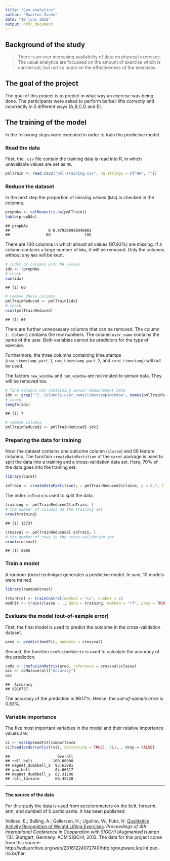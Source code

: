 ---
title: "Gym analytics"
author: "Maarten Zanen"
date: "10 juni 2018"
output: html_document
---
Background of the study
-----------------------

> There is an ever increasing availability of data on physical exercises. The usual analytics are focussed on the amount of exercise which is carried out, but not so much on the effectiveness of the exercises. 


The goal of the project
-----------------------

The goal of this project is to predict in what way an exercise was being done.  The participants were asked to perform barbell lifts correctly and incorrectly in 5 different ways (A,B,C,D and E).


The training of the model
-------------------------

In the following steps were executed in order to train the predictive model.

### Read the data

First, the `.csv` file contain the training data is read into R, in which unavailable values are set as `NA`.


```r
pmlTrain <- read.csv2("pml-training.csv", na.strings = c("NA", ""))
```

### Reduce the dataset

In the next step the proportion of missing values (`NA`s) is checked in the columns.


```r
propNAs <- colMeans(is.na(pmlTrain))
table(propNAs)
```

```
## propNAs
##                 0 0.979308938946081 
##                60               100
```

There are 100 columns in which almost all values (97.93%) are missing. If a column contains a large number of `NA`s, it will be removed. Only the columns without any `NA`s will be kept.


```r
# index of columns with NA values
idx <- !propNAs
# check
sum(idx)
```

```
## [1] 60
```

```r
# remove these columns  
pmlTrainReduced <- pmlTrain[idx]
# check
ncol(pmlTrainReduced)
```

```
## [1] 60
```

There are further unnecessary columns that can be removed. The column `ï..Column1` contains the row numbers. The column `user_name` contains the name of the user. Both variables cannot be predictors for the type of exercise.

Furthermore, the three columns containing time stamps (`raw_timestamp_part_1`, `raw_timestamp_part_2`, and `cvtd_timestamp`) will not be used.

The factors `new_window` and `num_window` are not related to sensor data. They will be removed too.


```r
# find columns not containing sensor measurement data
idx <- grep("^ï..Column1$|user_name|timestamp|window", names(pmlTrainReduced))
# check
length(idx)
```

```
## [1] 7
```

```r
# remove columns
pmlTrainReduced2 <- pmlTrainReduced[-idx]
```


### Preparing the data for training

Now, the dataset contains one outcome column (`classe`) and 59 feature columns. The function `createDataPartition` of the `caret` package is used to split the data into a training and a cross-validation data set. Here, 70% of the data goes into the training set.


```r
library(caret)
```

```r
inTrain <- createDataPartition(y = pmlTrainReduced2$classe, p = 0.7, list = FALSE)
```

The index `inTrain` is used to split the data.


```r
training <- pmlTrainReduced2[inTrain, ]
# the number of columns on the training set
nrow(training)
```

```
## [1] 13737
```

```r
crossval <- pmlTrainReduced2[-inTrain, ]
# the number of rows in the cross-validation set
nrow(crossval)
```

```
## [1] 5885
```


### Train a model

A *random-forest* technique generates a predictive model. In sum, 10 models were trained. 


```r
library(randomForest)
```


```r
trControl <- trainControl(method = "cv", number = 2)
modFit <- train(classe ~ ., data = training, method = "rf", prox = TRUE, trControl = trControl)
```

### Evaluate the model (out-of-sample error)

First, the final model is used to predict the outcome in the cross-validation dataset.


```r
pred <- predict(modFit, newdata = crossval)
```

Second, the function `confusionMatrix` is used to calculate the accuracy of the prediction.


```r
coMa <- confusionMatrix(pred, reference = crossval$classe)
acc <- coMa$overall["Accuracy"]
acc
```

```
##  Accuracy 
## 9916737
```

The accuracy of the prediction is 99.17%. Hence, the *out-of-sample error* is 0.83%.


### Variable importance

The five most important variables in the model and their relative importance values are:


```r
vi <- varImp(modFit)$importance
vi[head(order(unlist(vi), decreasing = TRUE), 5L), , drop = FALSE]
```

```
##                     Overall
## roll_belt         100.00000
## magnet_dumbbell_z  93.63891
## yaw_belt           84.66317
## magnet_dumbbell_y  82.31206
## roll_forearm       69.45428
```

***************************************************************************

#### The source of the data

For this study the data is used from accelerometers on the belt, forearm, arm, and dumbell of 6 participants. It has been published:

Velloso, E.; Bulling, A.; Gellersen, H.; Ugulino, W.; Fuks, H. [Qualitative Activity Recognition of Weight Lifting Exercises](http://groupware.les.inf.puc-rio.br/har#ixzz34irPKNuZ). *Proceedings of 4th International Conference in Cooperation with SIGCHI (Augmented Human '13)*. Stuttgart, Germany: ACM SIGCHI, 2013.
The data for this project come from this source: http://web.archive.org/web/20161224072740/http:/groupware.les.inf.puc-rio.br/har.
